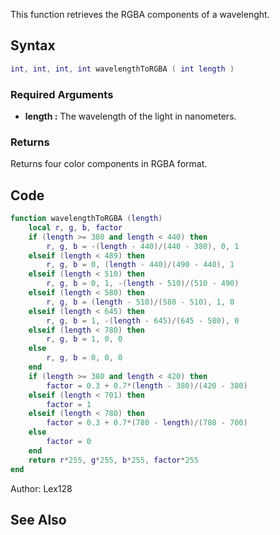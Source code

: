 {{Useful Function}}
<lowercasetitle></lowercasetitle>

This function retrieves the RGBA components of a wavelenght.

==Syntax==
<syntaxhighlight lang="lua">
int, int, int, int wavelengthToRGBA ( int length )
</syntaxhighlight>

===Required Arguments=== 
* '''length :''' The wavelength of the light in nanometers.

===Returns===
Returns four color components in RGBA format.

==Code==
<section name="Function source" class="both" show="true">
<syntaxhighlight lang="lua">
function wavelengthToRGBA (length)
	local r, g, b, factor
	if (length >= 380 and length < 440) then
		r, g, b = -(length - 440)/(440 - 380), 0, 1
	elseif (length < 489) then
		r, g, b = 0, (length - 440)/(490 - 440), 1
	elseif (length < 510) then
		r, g, b = 0, 1, -(length - 510)/(510 - 490)
	elseif (length < 580) then
		r, g, b = (length - 510)/(580 - 510), 1, 0
	elseif (length < 645) then
		r, g, b = 1, -(length - 645)/(645 - 580), 0
	elseif (length < 780) then
		r, g, b = 1, 0, 0
	else
		r, g, b = 0, 0, 0
	end
	if (length >= 380 and length < 420) then
		factor = 0.3 + 0.7*(length - 380)/(420 - 380)
	elseif (length < 701) then
		factor = 1
	elseif (length < 780) then
		factor = 0.3 + 0.7*(780 - length)/(780 - 700)
	else
		factor = 0
	end
	return r*255, g*255, b*255, factor*255
end
</syntaxhighlight>
</section>

Author: Lex128

==See Also==
{{Useful_Functions}}